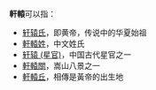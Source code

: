'''軒轅'''可以指：

*[[轩辕氏|轩辕氏]]，即黄帝，传说中的华夏始祖
*[[軒轅姓|軒轅姓]]，中文姓氏
*[[轩辕_(星官)|轩辕 (星官)]]，中国古代星官之一
*[[軒轅關|軒轅關]]，嵩山八景之一
*[[軒轅丘|軒轅丘]]，相傳是黃帝的出生地
{{Disambig|Cat=二字消歧义}}